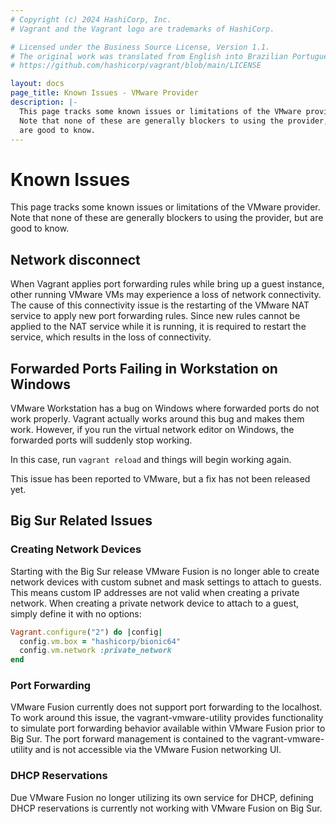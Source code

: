 ```yaml
---
# Copyright (c) 2024 HashiCorp, Inc.
# Vagrant and the Vagrant logo are trademarks of HashiCorp.

# Licensed under the Business Source License, Version 1.1.
# The original work was translated from English into Brazilian Portuguese.
# https://github.com/hashicorp/vagrant/blob/main/LICENSE

layout: docs
page_title: Known Issues - VMware Provider
description: |-
  This page tracks some known issues or limitations of the VMware provider.
  Note that none of these are generally blockers to using the provider, but
  are good to know.
---
```


# Known Issues

This page tracks some known issues or limitations of the VMware provider.
Note that none of these are generally blockers to using the provider, but
are good to know.

## Network disconnect

When Vagrant applies port forwarding rules while bring up a guest instance,
other running VMware VMs may experience a loss of network connectivity. The
cause of this connectivity issue is the restarting of the VMware NAT service
to apply new port forwarding rules. Since new rules cannot be applied to the
NAT service while it is running, it is required to restart the service, which
results in the loss of connectivity.

## Forwarded Ports Failing in Workstation on Windows

VMware Workstation has a bug on Windows where forwarded ports do not work
properly. Vagrant actually works around this bug and makes them work. However,
if you run the virtual network editor on Windows, the forwarded ports will
suddenly stop working.

In this case, run `vagrant reload` and things will begin working again.

This issue has been reported to VMware, but a fix has not been released yet.

## Big Sur Related Issues

### Creating Network Devices

Starting with the Big Sur release VMware Fusion is no longer able to create
network devices with custom subnet and mask settings to attach to guests. This
means custom IP addresses are not valid when creating a private network. When
creating a private network device to attach to a guest, simply define it with
no options:

```ruby
Vagrant.configure("2") do |config|
  config.vm.box = "hashicorp/bionic64"
  config.vm.network :private_network
end
```

### Port Forwarding

VMware Fusion currently does not support port forwarding to the localhost. To
work around this issue, the vagrant-vmware-utility provides functionality to
simulate port forwarding behavior available within VMware Fusion prior to
Big Sur. The port forward management is contained to the vagrant-vmware-utility
and is not accessible via the VMware Fusion networking UI.

### DHCP Reservations

Due VMware Fusion no longer utilizing its own service for DHCP, defining DHCP
reservations is currently not working with VMware Fusion on Big Sur.
